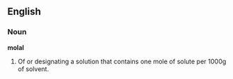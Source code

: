 ==English==

===Noun===

'''molal'''

#Of or designating a solution that contains one mole of solute per 1000g of solvent.